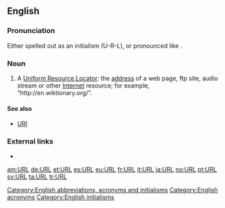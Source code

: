 ==English==

===Pronunciation===
Either spelled out as an initialism (U-R-L), or pronounced like {{term|earl|lang=en}}.

===Noun===
{{en-noun}}

# A [[Uniform Resource Locator]]: the [[address]] of a web page, ftp site, audio stream or other [[Internet]] resource; for example, “<nowiki>http://en.wiktionary.org/</nowiki>”.

====See also====
* [[URI]]

===External links===
* {{pedialite}}

[[Category:English abbreviations, acronyms and initialisms]]
[[Category:English acronyms]]
[[Category:English initialisms]]

[[am:URL]]
[[de:URL]]
[[et:URL]]
[[es:URL]]
[[eu:URL]]
[[fr:URL]]
[[it:URL]]
[[ja:URL]]
[[no:URL]]
[[pt:URL]]
[[sv:URL]]
[[ta:URL]]
[[tr:URL]]
